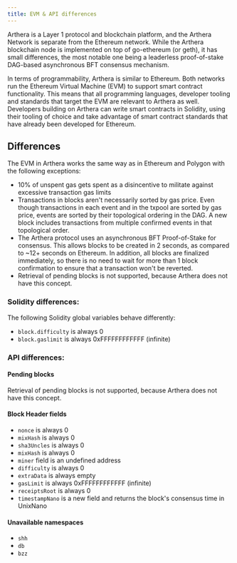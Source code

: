 ```yaml
---
title: EVM & API differences
---
```

Arthera is a Layer 1 protocol and blockchain platform, and the Arthera Network is separate from the Ethereum network.
While the Arthera blockchain node is implemented on top of go-ethereum (or geth), it has small differences,
the most notable one being a leaderless proof-of-stake DAG-based asynchronous BFT consensus mechanism.

In terms of programmability, Arthera is similar to Ethereum. Both networks run the Ethereum Virtual Machine (EVM)
to support smart contract functionality. This means that all programming languages, developer tooling and standards
that target the EVM are relevant to Arthera as well. Developers building on Arthera can write smart contracts in Solidity,
using their tooling of choice and take advantage of smart contract standards that have already been developed for Ethereum.

## Differences

The EVM in Arthera works the same way as in Ethereum and Polygon with the following exceptions:

- 10% of unspent gas gets spent as a disincentive to militate against excessive transaction gas limits
- Transactions in blocks aren't necessarily sorted by gas price. Even though transactions in each event and in the
txpool are sorted by gas price, events are sorted by their topological ordering in the DAG. A new block includes
transactions from multiple confirmed events in that topological order.
- The Arthera protocol uses an asynchronous BFT Proof-of-Stake for consensus. This allows blocks to be created in 2 seconds,
as compared to ~12+ seconds on Ethereum. In addition, all blocks are finalized immediately, so there is no need to wait
for more than 1 block confirmation to ensure that a transaction won't be reverted.
- Retrieval of pending blocks is not supported, because Arthera does not have this concept.


### Solidity differences:
The following Solidity global variables behave differently:
- `block.difficulty` is always 0
- `block.gaslimit` is always 0xFFFFFFFFFFFF (infinite)

### API differences:
#### Pending blocks
Retrieval of pending blocks is not supported, because Arthera does not have this concept.

#### Block Header fields
- `nonce` is always 0
- `mixHash` is always 0
- `sha3Uncles` is always 0
- `mixHash` is always 0
- `miner` field is an undefined address
- `difficulty` is always 0
- `extraData` is always empty
- `gasLimit` is always 0xFFFFFFFFFFFF (infinite)
- `receiptsRoot` is always 0
- `timestampNano` is a new field and returns the block's consensus time in UnixNano

#### Unavailable namespaces
- `shh`
- `db`
- `bzz`
